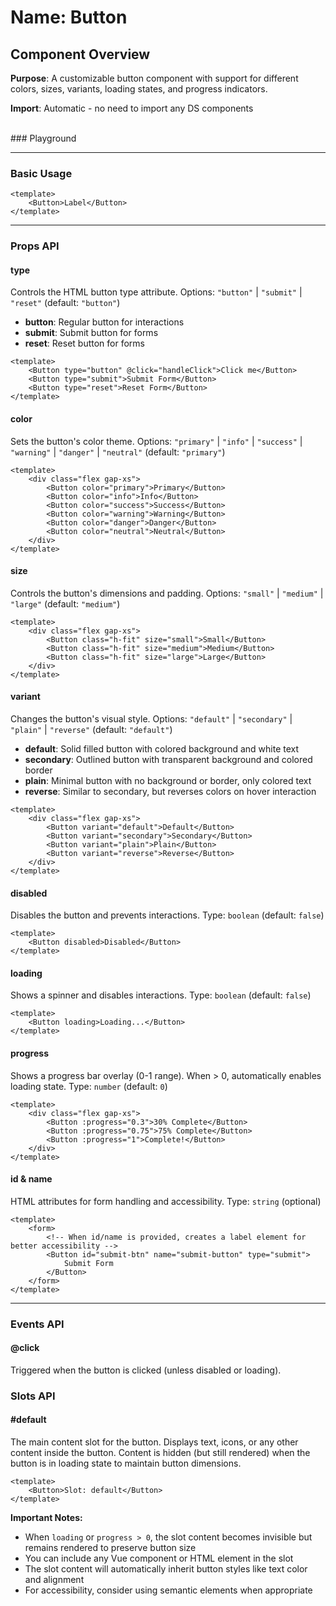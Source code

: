 
<Meta of={Button} />

# Name: Button
## Component Overview

**Purpose**: A customizable button component with support for different colors, sizes, variants, loading states, and progress indicators.

**Import**: Automatic - no need to import any DS components

<br />
### Playground

<Canvas of={Button.Primary} />
<Controls />

---

### Basic Usage

```vue
<template>
    <Button>Label</Button>
</template>
```

<Canvas sourceState="none" of={Button.Primary} />

---

### Props API

#### type
Controls the HTML button type attribute. Options: `"button"` | `"submit"` | `"reset"` (default: `"button"`)

- **button**: Regular button for interactions
- **submit**: Submit button for forms
- **reset**: Reset button for forms

```vue
<template>
    <Button type="button" @click="handleClick">Click me</Button>
    <Button type="submit">Submit Form</Button>
    <Button type="reset">Reset Form</Button>
</template>
```

#### color
Sets the button's color theme. Options: `"primary"` | `"info"` | `"success"` | `"warning"` | `"danger"` | `"neutral"` (default: `"primary"`)

```vue
<template>
    <div class="flex gap-xs">
        <Button color="primary">Primary</Button>
        <Button color="info">Info</Button>
        <Button color="success">Success</Button>
        <Button color="warning">Warning</Button>
        <Button color="danger">Danger</Button>
        <Button color="neutral">Neutral</Button>
    </div>
</template>
```
<Canvas sourceState="none" of={Button.Colors} />

#### size
Controls the button's dimensions and padding. Options: `"small"` | `"medium"` | `"large"` (default: `"medium"`)

```vue
<template>
    <div class="flex gap-xs">
        <Button class="h-fit" size="small">Small</Button>
        <Button class="h-fit" size="medium">Medium</Button>
        <Button class="h-fit" size="large">Large</Button>
    </div>
</template>
```
<Canvas sourceState="none" of={Button.Sizes} />

#### variant
Changes the button's visual style. Options: `"default"` | `"secondary"` | `"plain"` | `"reverse"` (default: `"default"`)

- **default**: Solid filled button with colored background and white text
- **secondary**: Outlined button with transparent background and colored border
- **plain**: Minimal button with no background or border, only colored text
- **reverse**: Similar to secondary, but reverses colors on hover interaction

```vue
<template>
    <div class="flex gap-xs">
        <Button variant="default">Default</Button>
        <Button variant="secondary">Secondary</Button>
        <Button variant="plain">Plain</Button>
        <Button variant="reverse">Reverse</Button>
    </div>
</template>
```

<Canvas sourceState="none" of={Button.Variants} />

#### disabled
Disables the button and prevents interactions. Type: `boolean` (default: `false`)

```vue
<template>
    <Button disabled>Disabled</Button>
</template>
```

<Canvas sourceState="none" of={Button.Disabled} />

#### loading
Shows a spinner and disables interactions. Type: `boolean` (default: `false`)

```vue
<template>
    <Button loading>Loading...</Button>
</template>
```

<Canvas sourceState="none" of={Button.Loading} />

#### progress
Shows a progress bar overlay (0-1 range). When > 0, automatically enables loading state. Type: `number` (default: `0`)

```vue
<template>
    <div class="flex gap-xs">
        <Button :progress="0.3">30% Complete</Button>
        <Button :progress="0.75">75% Complete</Button>
        <Button :progress="1">Complete!</Button>
    </div>
</template>
```

<Canvas sourceState="none" of={Button.Progress} />

#### id & name
HTML attributes for form handling and accessibility. Type: `string` (optional)

```vue
<template>
    <form>
        <!-- When id/name is provided, creates a label element for better accessibility -->
        <Button id="submit-btn" name="submit-button" type="submit">
            Submit Form
        </Button>
    </form>
</template>
```

---

### Events API

#### @click
Triggered when the button is clicked (unless disabled or loading).

### Slots API

#### #default
The main content slot for the button. Displays text, icons, or any other content inside the button. Content is hidden (but still rendered) when the button is in loading state to maintain button dimensions.

```vue
<template>
    <Button>Slot: default</Button>
</template>
```

**Important Notes:**
- When `loading` or `progress > 0`, the slot content becomes invisible but remains rendered to preserve button size
- You can include any Vue component or HTML element in the slot
- The slot content will automatically inherit button styles like text color and alignment
- For accessibility, consider using semantic elements when appropriate